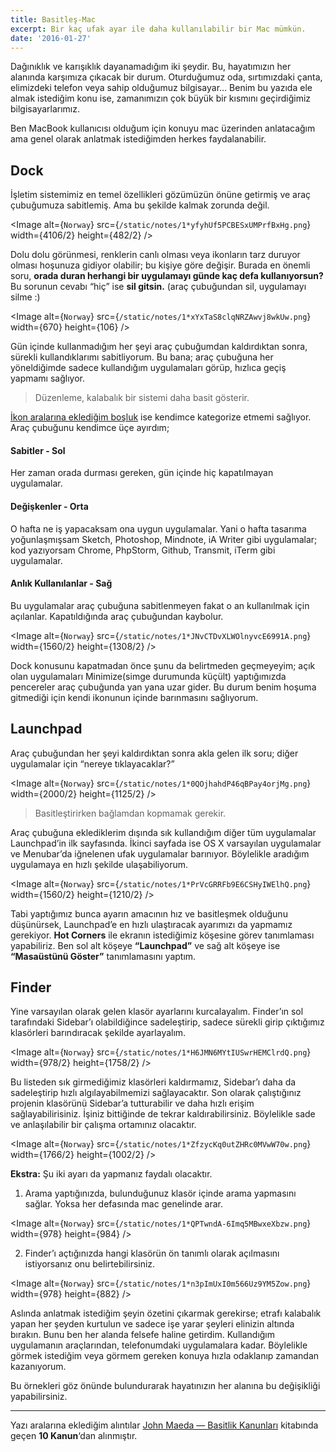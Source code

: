 ```yaml
---
title: Basitleş-Mac
excerpt: Bir kaç ufak ayar ile daha kullanılabilir bir Mac mümkün.
date: '2016-01-27'
---
```


Dağınıklık ve karışıklık dayanamadığım iki şeydir. Bu, hayatımızın her alanında karşımıza çıkacak bir durum. Oturduğumuz oda, sırtımızdaki çanta, elimizdeki telefon veya sahip olduğumuz bilgisayar… Benim bu yazıda ele almak istediğim konu ise, zamanımızın çok büyük bir kısmını geçirdiğimiz bilgisayarlarımız.


Ben MacBook kullanıcısı olduğum için konuyu mac üzerinden anlatacağım ama genel olarak anlatmak istediğimden herkes faydalanabilir.

## Dock

İşletim sistemimiz en temel özellikleri gözümüzün önüne getirmiş ve araç çubuğumuza sabitlemiş. Ama bu şekilde kalmak zorunda değil.

<Image
  alt={`Norway`}
  src={`/static/notes/1*yfyhUf5PCBESxUMPrfBxHg.png`}
  width={4106/2}
  height={482/2}
/>

Dolu dolu görünmesi, renklerin canlı olması veya ikonların tarz duruyor olması hoşunuza gidiyor olabilir; bu kişiye göre değişir. Burada en önemli soru, **orada duran herhangi bir uygulamayı günde kaç defa kullanıyorsun?** Bu sorunun cevabı “hiç” ise **sil gitsin.** (araç çubuğundan sil, uygulamayı silme :)


<Image
  alt={`Norway`}
  src={`/static/notes/1*xYxTaS8clqNRZAwvj8wkUw.png`}
  width={670}
  height={106}
/>

Gün içinde kullanmadığım her şeyi araç çubuğumdan kaldırdıktan sonra, sürekli kullandıklarımı sabitliyorum. Bu bana; araç çubuğuna her yöneldiğimde sadece kullandığım uygulamaları görüp, hızlıca geçiş yapmamı sağlıyor.

> Düzenleme, kalabalık bir sistemi daha basit gösterir.

[İkon aralarına eklediğim boşluk](https://css-tricks.com/snippets/html/add-spaces-to-dock-in-os-x/) ise kendimce kategorize etmemi sağlıyor. Araç çubuğunu kendimce üçe ayırdım;

#### Sabitler - Sol

Her zaman orada durması gereken, gün içinde hiç kapatılmayan uygulamalar.

#### Değişkenler - Orta

O hafta ne iş yapacaksam ona uygun uygulamalar. Yani o hafta tasarıma yoğunlaşmışsam Sketch, Photoshop, Mindnote, iA Writer gibi uygulamalar; kod yazıyorsam Chrome, PhpStorm, Github, Transmit, iTerm gibi uygulamalar.

#### Anlık Kullanılanlar - Sağ

Bu uygulamalar araç çubuğuna sabitlenmeyen fakat o an kullanılmak için açılanlar. Kapatıldığında araç çubuğundan kaybolur.

<Image
  alt={`Norway`}
  src={`/static/notes/1*JNvCTDvXLWOlnyvcE6991A.png`}
  width={1560/2}
  height={1308/2}
/>

Dock konusunu kapatmadan önce şunu da belirtmeden geçmeyeyim; açık olan uygulamaları Minimize(simge durumunda küçült) yaptığımızda pencereler araç çubuğunda yan yana uzar gider. Bu durum benim hoşuma gitmediği için kendi ikonunun içinde barınmasını sağlıyorum.

## Launchpad

Araç çubuğundan her şeyi kaldırdıktan sonra akla gelen ilk soru; diğer uygulamalar için “nereye tıklayacaklar?”

<Image
  alt={`Norway`}
  src={`/static/notes/1*0QOjhahdP46qBPay4orjMg.png`}
  width={2000/2}
  height={1125/2}
/>

> Basitleştirirken bağlamdan kopmamak gerekir.

Araç çubuğuna eklediklerim dışında sık kullandığım diğer tüm uygulamalar Launchpad’in ilk sayfasında. İkinci sayfada ise OS X varsayılan uygulamalar ve Menubar’da iğnelenen ufak uygulamalar barınıyor. Böylelikle aradığım uygulamaya en hızlı şekilde ulaşabiliyorum.

<Image
  alt={`Norway`}
  src={`/static/notes/1*PrVcGRRFb9E6CSHyIWElhQ.png`}
  width={1560/2}
  height={1210/2}
/>

Tabi yaptığımız bunca ayarın amacının hız ve basitleşmek olduğunu düşünürsek, Launchpad’e en hızlı ulaştıracak ayarımızı da yapmamız gerekiyor. **Hot Corners** ile ekranın istediğimiz köşesine görev tanımlaması yapabiliriz. Ben sol alt köşeye **“Launchpad”** ve sağ alt köşeye ise **“Masaüstünü Göster”** tanımlamasını yaptım.

## Finder

Yine varsayılan olarak gelen klasör ayarlarını kurcalayalım. Finder’ın sol tarafındaki Sidebar’ı olabildiğince sadeleştirip, sadece sürekli girip çıktığımız klasörleri barındıracak şekilde ayarlayalım.

<Image
  alt={`Norway`}
  src={`/static/notes/1*H6JMN6MYtIUSwrHEMClrdQ.png`}
  width={978/2}
  height={1758/2}
/>

Bu listeden sık girmediğimiz klasörleri kaldırmamız, Sidebar’ı daha da sadeleştirip hızlı algılayabilmemizi sağlayacaktır. Son olarak çalıştığınız projenin klasörünü Sidebar’a tutturabilir ve daha hızlı erişim sağlayabilirisiniz. İşiniz bittiğinde de tekrar kaldırabilirsiniz. Böylelikle sade ve anlaşılabilir bir çalışma ortamınız olacaktır.

<Image
  alt={`Norway`}
  src={`/static/notes/1*ZfzycKq0utZHRc0MVwW70w.png`}
  width={1766/2}
  height={1002/2}
/>

**Ekstra:** Şu iki ayarı da yapmanız faydalı olacaktır.

1. Arama yaptığınızda, bulunduğunuz klasör içinde arama yapmasını sağlar. Yoksa her defasında mac genelinde arar.

<Image
  alt={`Norway`}
  src={`/static/notes/1*QPTwndA-6Imq5MBwxeXbzw.png`}
  width={978}
  height={984}
/>

2. Finder’ı açtığınızda hangi klasörün ön tanımlı olarak açılmasını istiyorsanız onu belirtebilirsiniz.

<Image
  alt={`Norway`}
  src={`/static/notes/1*n3pImUxI0m566Uz9YM5Zow.png`}
  width={978}
  height={882}
/>

Aslında anlatmak istediğim şeyin özetini çıkarmak gerekirse; etrafı kalabalık yapan her şeyden kurtulun ve sadece işe yarar şeyleri elinizin altında bırakın. Bunu ben her alanda felsefe haline getirdim. Kullandığım uygulamanın araçlarından, telefonumdaki uygulamalara kadar. Böylelikle görmek istediğim veya görmem gereken konuya hızla odaklanıp zamandan kazanıyorum.

Bu örnekleri göz önünde bulundurarak hayatınızın her alanına bu değişikliği yapabilirsiniz.

<hr/>

Yazı aralarına eklediğim alıntılar [John Maeda — Basitlik Kanunları](http://www.kitapyurdu.com/kitap/basitlik-kanunlari/132034.html) kitabında geçen **10 Kanun**‘dan alınmıştır.
